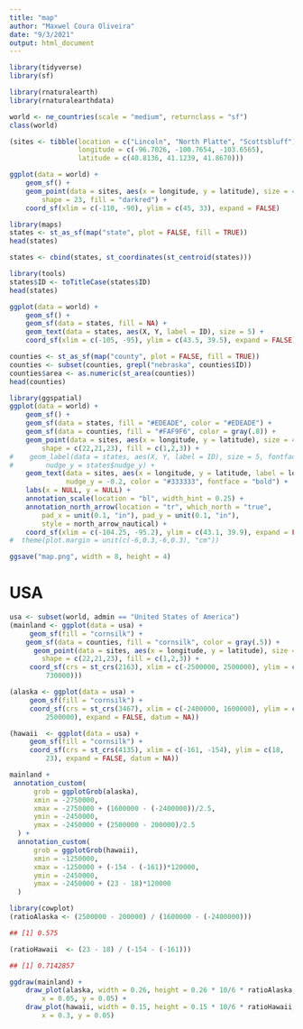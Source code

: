 ```yaml
---
title: "map"
author: "Maxwel Coura Oliveira"
date: "9/3/2021"
output: html_document
---
```


```r
library(tidyverse)
library(sf)
```

```r
library(rnaturalearth)
library(rnaturalearthdata)

world <- ne_countries(scale = "medium", returnclass = "sf")
class(world)
```


```r
(sites <- tibble(location = c("Lincoln", "North Platte", "Scottsbluff"),
                 longitude = c(-96.7026, -100.7654, -103.6565), 
                 latitude = c(40.8136, 41.1239, 41.8670)))
```
```r
ggplot(data = world) +
    geom_sf() +
    geom_point(data = sites, aes(x = longitude, y = latitude), size = 4, 
        shape = 23, fill = "darkred") +
    coord_sf(xlim = c(-110, -90), ylim = c(45, 33), expand = FALSE)
```
```r
library(maps)
states <- st_as_sf(map("state", plot = FALSE, fill = TRUE))
head(states)
```


```r
states <- cbind(states, st_coordinates(st_centroid(states)))
```

```r
library(tools)
states$ID <- toTitleCase(states$ID)
head(states)
```


```r
ggplot(data = world) +
    geom_sf() +
    geom_sf(data = states, fill = NA) + 
    geom_text(data = states, aes(X, Y, label = ID), size = 5) +
    coord_sf(xlim = c(-105, -95), ylim = c(43.5, 39.5), expand = FALSE)
```


```r
counties <- st_as_sf(map("county", plot = FALSE, fill = TRUE))
counties <- subset(counties, grepl("nebraska", counties$ID))
counties$area <- as.numeric(st_area(counties))
head(counties)
```

```r
library(ggspatial)
ggplot(data = world) +
    geom_sf() +
    geom_sf(data = states, fill = "#EDEADE", color = "#EDEADE") + 
    geom_sf(data = counties, fill = "#FAF9F6", color = gray(.8)) +
    geom_point(data = sites, aes(x = longitude, y = latitude), size = 4, 
        shape = c(22,21,23), fill = c(1,2,3)) +
#    geom_label(data = states, aes(X, Y, label = ID), size = 5, fontface = "bold", 
#        nudge_y = states$nudge_y) +
    geom_text(data = sites, aes(x = longitude, y = latitude, label = location),
              nudge_y = -0.2, color = "#333333", fontface = "bold") +
    labs(x = NULL, y = NULL) +
    annotation_scale(location = "bl", width_hint = 0.25) +
    annotation_north_arrow(location = "tr", which_north = "true", 
        pad_x = unit(0.1, "in"), pad_y = unit(0.1, "in"),
        style = north_arrow_nautical) +
    coord_sf(xlim = c(-104.25, -95.2), ylim = c(43.1, 39.9), expand = FALSE) #+
#  theme(plot.margin = unit(c(-6,0.3,-6,0.3), "cm"))

ggsave("map.png", width = 8, height = 4)
```

# USA

```r
usa <- subset(world, admin == "United States of America")
(mainland <- ggplot(data = usa) +
     geom_sf(fill = "cornsilk") +
    geom_sf(data = counties, fill = "cornsilk", color = gray(.5)) +
      geom_point(data = sites, aes(x = longitude, y = latitude), size = 4, 
        shape = c(22,21,23), fill = c(1,2,3)) +
     coord_sf(crs = st_crs(2163), xlim = c(-2500000, 2500000), ylim = c(-2300000, 
         730000)))
```
```r
(alaska <- ggplot(data = usa) +
     geom_sf(fill = "cornsilk") +
     coord_sf(crs = st_crs(3467), xlim = c(-2400000, 1600000), ylim = c(200000, 
         2500000), expand = FALSE, datum = NA))
```
```r
(hawaii  <- ggplot(data = usa) +
     geom_sf(fill = "cornsilk") +
     coord_sf(crs = st_crs(4135), xlim = c(-161, -154), ylim = c(18, 
         23), expand = FALSE, datum = NA))
```
```r
mainland +
 annotation_custom(
      grob = ggplotGrob(alaska),
      xmin = -2750000,
      xmax = -2750000 + (1600000 - (-2400000))/2.5,
      ymin = -2450000,
      ymax = -2450000 + (2500000 - 200000)/2.5
  ) +
  annotation_custom(
      grob = ggplotGrob(hawaii),
      xmin = -1250000,
      xmax = -1250000 + (-154 - (-161))*120000,
      ymin = -2450000,
      ymax = -2450000 + (23 - 18)*120000
  )
```

```r
library(cowplot)
(ratioAlaska <- (2500000 - 200000) / (1600000 - (-2400000)))

## [1] 0.575

(ratioHawaii  <- (23 - 18) / (-154 - (-161)))

## [1] 0.7142857

ggdraw(mainland) +
    draw_plot(alaska, width = 0.26, height = 0.26 * 10/6 * ratioAlaska, 
        x = 0.05, y = 0.05) +
    draw_plot(hawaii, width = 0.15, height = 0.15 * 10/6 * ratioHawaii, 
        x = 0.3, y = 0.05)
```

